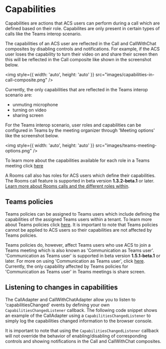 

<Meta title="Concepts/Capabilities" />

# Capabilities

Capabilities are actions that ACS users can perform during a call which are defined based on their role. Capabilites are only
present in certain types of calls like the Teams interop scenario.

The capabilities of an ACS user are reflected in the Call and CallWithChat composites by disabling controls and notifications.
For example, if the ACS user loses the capability to turn their video on and share their screen then this will be reflected in
the Call composite like shown in the screenshot below.

<img style={{ width: 'auto', height: 'auto' }} src="images/capabilities-in-call-composite.png" />

Currently, the only capabilities that are reflected in the Teams interop scenario are:

- unmuting microphone
- turning on video
- sharing screen

For the Teams interop scenario, user roles and capabilities can be configured in Teams by the meeting organizer through
'Meeting options' like the screenshot below.

<img style={{ width: 'auto', height: 'auto' }} src="images/teams-meeting-options.png" />

To learn more about the capabilities available for each role in a Teams meeting click
[here](https://support.microsoft.com/en-us/office/roles-in-microsoft-teams-meetings-c16fa7d0-1666-4dde-8686-0a0bfe16e019)

A Rooms call also has roles for ACS users which define their capabilities. The Rooms call feature is supported in beta
version **1.3.2-beta.1** or later. [Learn more about Rooms calls and the different roles within](path=/docs/rooms).

## Teams policies

Teams policies can be assigned to Teams users which include defining the capabilities of the assigned Teams users within
a tenant. To learn more about Teams policies click
[here](https://learn.microsoft.com/en-us/microsoftteams/assign-policies-users-and-groups). It is important to note that
Teams policies cannot be applied to ACS users so their capabilities are not affected by Teams policies.

Teams policies do, however, affect Teams users who use ACS to join a Teams meeting which is also known as
'Communication as Teams user'. 'Communication as Teams user' is supported in beta version **1.5.1-beta.1** or later. For
more on using 'Communication as Teams user', click [here](path=/docs/communicationasteamsuser--docs). Currently, the only
capability affected by Teams policies for 'Communication as Teams user' in Teams meetings is share screen.

## Listening to changes in capabilities

The CallAdapter and CallWithChatAdapter allow you to listen to 'capabilitiesChanged' events by defining your own
`CapabilitiesChangedListener` callback. The following code snippet shows an example of the CallAdapter using a
`CapabilitiesChangedListener` to simply log the capabilities changed information to the browser console.

<Source code={CapabilitiesChangedListenerSnippetText} />

It is important to note that using the `CapabilitiesChangedListener` callback will not override the behavior of
enabling/disabling of corresponding controls and showing notifications in the Call and CallWithChat composites.
